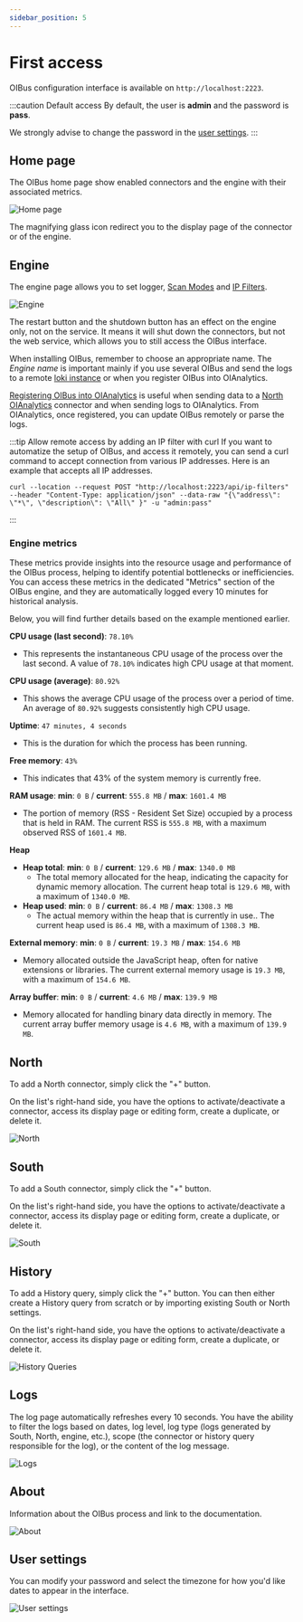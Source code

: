 ```yaml
---
sidebar_position: 5
---
```


# First access

OIBus configuration interface is available on `http://localhost:2223`.

:::caution Default access
By default, the user is **admin** and the password is **pass**.

We strongly advise to change the password in the [user settings](#user-settings).
:::

## Home page

The OIBus home page show enabled connectors and the engine with their associated metrics.

<div style={{ textAlign: 'center' }}>

![Home page](../../../static/img/guide/installation/first_access/home-page.png)

</div>

The magnifying glass icon redirect you to the display page of the connector or of the engine.

## Engine

The engine page allows you to set logger, [Scan Modes](../engine/scan-modes.md) and [IP Filters](../engine/ip-filters.md).

<div style={{ textAlign: 'center' }}>

![Engine](../../../static/img/guide/installation/first_access/engine.png)

</div>

The restart button and the shutdown button has an effect on the engine only, not on the service. It means it will shut down the connectors,
but not the web service, which allows you to still access the OIBus interface.

When installing OIBus, remember to choose an appropriate name. The _Engine name_ is important mainly if you use several OIBus and send the
logs to a remote [loki instance](../engine/engine-settings.mdx#loki) or when you register OIBus into OIAnalytics.

[Registering OIBus into OIAnalytics](../advanced/oianalytics-registration) is useful when sending data to a
[North OIAnalytics](../north-connectors/oianalytics) connector and when sending logs to OIAnalytics. From OIAnalytics, once registered, you
can update OIBus remotely or parse the logs.

:::tip Allow remote access by adding an IP filter with curl
If you want to automatize the setup of OIBus, and access it remotely, you can
send a curl command to accept connection from various IP addresses. Here is an example that accepts all IP addresses.

```curl title="curl command"
curl --location --request POST "http://localhost:2223/api/ip-filters" --header "Content-Type: application/json" --data-raw "{\"address\": \"*\", \"description\": \"All\" }" -u "admin:pass"
```

:::

### Engine metrics

These metrics provide insights into the resource usage and performance of the OIBus process, helping to identify potential bottlenecks or
inefficiencies. You can access these metrics in the dedicated "Metrics" section of the OIBus engine, and they are automatically logged every
10 minutes for historical analysis.

Below, you will find further details based on the example mentioned earlier.

**CPU usage (last second)**: `78.10%`

- This represents the instantaneous CPU usage of the process over the last second. A value of `78.10%` indicates high CPU usage at that
  moment.

**CPU usage (average)**: `80.92%`

- This shows the average CPU usage of the process over a period of time. An average of `80.92%` suggests consistently high CPU usage.

**Uptime**: `47 minutes, 4 seconds`

- This is the duration for which the process has been running.

**Free memory**: `43%`

- This indicates that 43% of the system memory is currently free.

**RAM usage**: **min**: `0 B` / **current**: `555.8 MB` / **max**: `1601.4 MB`

- The portion of memory (RSS - Resident Set Size) occupied by a process that is held in RAM. The current RSS is `555.8 MB`, with a maximum
  observed RSS of `1601.4 MB`.

**Heap**

- **Heap total**: **min**: `0 B` / **current**: `129.6 MB` / **max**: `1340.0 MB`
  - The total memory allocated for the heap, indicating the capacity for dynamic memory allocation. The current heap total is `129.6 MB`,
    with a maximum of `1340.0 MB`.
- **Heap used**: **min**: `0 B` / **current**: `86.4 MB` / **max**: `1308.3 MB`
  - The actual memory within the heap that is currently in use.. The current heap used is `86.4 MB`, with a maximum of `1308.3 MB`.

**External memory**: **min**: `0 B` / **current**: `19.3 MB` / **max**: `154.6 MB`

- Memory allocated outside the JavaScript heap, often for native extensions or libraries. The current external memory usage is `19.3 MB`,
  with a maximum of `154.6 MB`.

**Array buffer**: **min**: `0 B` / **current**: `4.6 MB` / **max**: `139.9 MB`

- Memory allocated for handling binary data directly in memory. The current array buffer memory usage is `4.6 MB`, with a maximum of
  `139.9 MB`.

## North

To add a North connector, simply click the "+" button.

On the list's right-hand side, you have the options to activate/deactivate a connector, access its display page or editing form, create a
duplicate, or delete it.

<div style={{ textAlign: 'center' }}>

![North](../../../static/img/guide/installation/first_access/north.png)

</div>

## South

To add a South connector, simply click the "+" button.

On the list's right-hand side, you have the options to activate/deactivate a connector, access its display page or editing form, create a
duplicate, or delete it.

<div style={{ textAlign: 'center' }}>

![South](../../../static/img/guide/installation/first_access/south.png)

</div>

## History

To add a History query, simply click the "+" button. You can then either create a History query from scratch or by importing existing South
or North settings.

On the list's right-hand side, you have the options to activate/deactivate a connector, access its display page or editing form, create a
duplicate, or delete it.

<div style={{ textAlign: 'center' }}>

![History Queries](../../../static/img/guide/installation/first_access/history-query.png)

</div>

## Logs

The log page automatically refreshes every 10 seconds. You have the ability to filter the logs based on dates, log level, log type (logs
generated by South, North, engine, etc.), scope (the connector or history query responsible for the log), or the content of the log message.

<div style={{ textAlign: 'center' }}>

![Logs](../../../static/img/guide/installation/first_access/logs.png)

</div>

## About

Information about the OIBus process and link to the documentation.

<div style={{ textAlign: 'center' }}>

![About](../../../static/img/guide/installation/first_access/about.png)

</div>

## User settings

You can modify your password and select the timezone for how you'd like dates to appear in the interface.

<div style={{ textAlign: 'center' }}>

![User settings](../../../static/img/guide/installation/first_access/user-settings.png)

</div>
